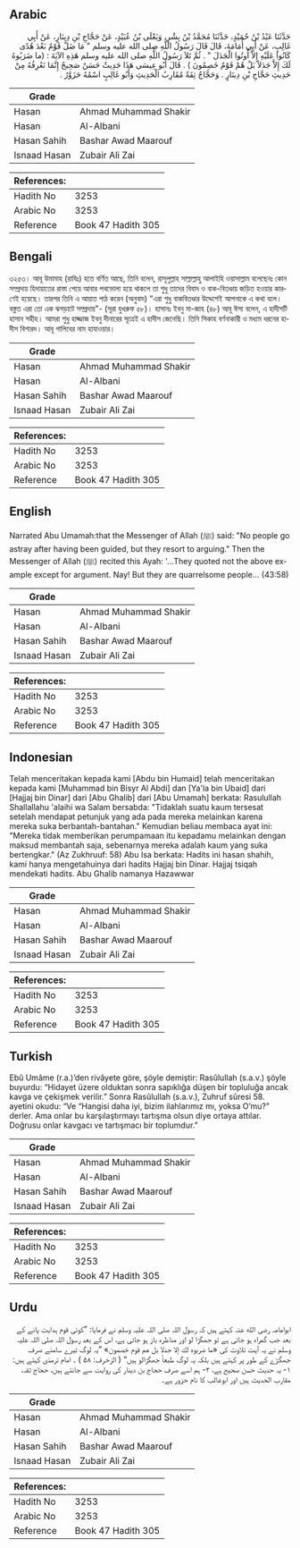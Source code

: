 ## Arabic


<div dir="rtl" lang="ar" style={{fontSize:'larger',backgroundColor:'#f8f9fa',padding:20}}>
حَدَّثَنَا عَبْدُ بْنُ حُمَيْدٍ، حَدَّثَنَا مُحَمَّدُ بْنُ بِشْرٍ، وَيَعْلَى بْنُ عُبَيْدٍ، عَنْ حَجَّاجِ بْنِ دِينَارٍ، عَنْ أَبِي غَالِبٍ، عَنْ أَبِي أُمَامَةَ، قَالَ قَالَ رَسُولُ اللَّهِ صلى الله عليه وسلم ‏"‏ مَا ضَلَّ قَوْمٌ بَعْدَ هُدًى كَانُوا عَلَيْهِ إِلاَّ أُوتُوا الْجَدَلَ ‏"‏ ‏.‏ ثُمَّ تَلاَ رَسُولُ اللَّهِ صلى الله عليه وسلم هَذِهِ الآيَةَ ‏:‏ ‏(‏ما ضَرَبُوهُ لَكَ إِلاَّ جَدَلاً بَلْ هُمْ قَوْمٌ خَصِمُونَ ‏)‏ ‏.‏ قَالَ أَبُو عِيسَى هَذَا حَدِيثٌ حَسَنٌ صَحِيحٌ إِنَّمَا نَعْرِفُهُ مِنْ حَدِيثِ حَجَّاجِ بْنِ دِينَارٍ ‏.‏ وَحَجَّاجٌ ثِقَةٌ مُقَارِبُ الْحَدِيثِ وَأَبُو غَالِبٍ اسْمُهُ حَزَوَّرُ ‏.‏
</div>
<div style={{backgroundColor:'#f8f9fa',padding:20, marginBottom: 10}}><table> <thead> <tr> <th>Grade</th> <th></th> </tr> </thead> <tbody> <tr><td>Hasan</td><td>Ahmad Muhammad Shakir</td></tr><tr><td>Hasan</td><td>Al-Albani</td></tr><tr><td>Hasan Sahih</td><td>Bashar Awad Maarouf</td></tr><tr><td>Isnaad Hasan</td><td>Zubair Ali Zai</td></tr></tbody></table><table> <thead> <tr> <th>References:</th> <th></th> </tr> </thead> <tbody><tr><td>Hadith No</td><td>3253</td></tr><tr><td>Arabic No</td><td>3253</td></tr><tr><td>Reference</td><td>Book 47 Hadith 305</td></tr></tbody></table></div>

## Bengali


<div dir="ltr" lang="bn" style={{fontSize:'larger',backgroundColor:'#f8f9fa',padding:20}}>
৩২৫৩। আবূ উমামাহ (রাযিঃ) হতে বর্ণিত আছে, তিনি বলেন, রাসূলুল্লাহ সাল্লাল্লাহু আলাইহি ওয়াসাল্লাম বলেছেনঃ কোন সম্প্রদায় হিদায়াতের রাস্তা পেয়ে আবার পথভোলা হয়ে থাকলে তা শুধু তাদের বিবাদ ও বাক-বিতণ্ডায় জড়িত হওয়ার কারণেই হয়েছে। তারপর তিনি এ আয়াত পাঠ করেন (অনুবাদ) “এরা শুধু বাকবিতণ্ডার উদ্দেশেই আপনাকে এ কথা বলে। বস্তুত এরা তো এক ঝগড়াটে সম্প্রদায়"- (সূরা যুখরুফ ৫৮)। হাসানঃ ইবনু মা-জাহ (৪৮) আবূ ঈসা বলেন, এ হাদীসটি হাসান সহীহ। আমরা শুধু হাজ্জাজ ইবনু দীনারের সূত্রেই এ হাদীস জেনেছি। তিনি সিকাহ বর্ণনাকারী ও মধ্যম ধরনের হাদীস বিশারদ। আবূ গালিবের নাম হাযাওয়ার।
</div>
<div style={{backgroundColor:'#f8f9fa',padding:20, marginBottom: 10}}><table> <thead> <tr> <th>Grade</th> <th></th> </tr> </thead> <tbody> <tr><td>Hasan</td><td>Ahmad Muhammad Shakir</td></tr><tr><td>Hasan</td><td>Al-Albani</td></tr><tr><td>Hasan Sahih</td><td>Bashar Awad Maarouf</td></tr><tr><td>Isnaad Hasan</td><td>Zubair Ali Zai</td></tr></tbody></table><table> <thead> <tr> <th>References:</th> <th></th> </tr> </thead> <tbody><tr><td>Hadith No</td><td>3253</td></tr><tr><td>Arabic No</td><td>3253</td></tr><tr><td>Reference</td><td>Book 47 Hadith 305</td></tr></tbody></table></div>

## English


<div dir="ltr" lang="en" style={{fontSize:'larger',backgroundColor:'#f8f9fa',padding:20}}>
Narrated Abu Umamah:that the Messenger of Allah (ﷺ) said: "No people go astray after having been guided, but they resort to arguing." Then the Messenger of Allah (ﷺ) recited this Ayah: '...They quoted not the above example except for argument. Nay! But they are quarrelsome people... (43:58)
</div>
<div style={{backgroundColor:'#f8f9fa',padding:20, marginBottom: 10}}><table> <thead> <tr> <th>Grade</th> <th></th> </tr> </thead> <tbody> <tr><td>Hasan</td><td>Ahmad Muhammad Shakir</td></tr><tr><td>Hasan</td><td>Al-Albani</td></tr><tr><td>Hasan Sahih</td><td>Bashar Awad Maarouf</td></tr><tr><td>Isnaad Hasan</td><td>Zubair Ali Zai</td></tr></tbody></table><table> <thead> <tr> <th>References:</th> <th></th> </tr> </thead> <tbody><tr><td>Hadith No</td><td>3253</td></tr><tr><td>Arabic No</td><td>3253</td></tr><tr><td>Reference</td><td>Book 47 Hadith 305</td></tr></tbody></table></div>

## Indonesian


<div dir="ltr" lang="id" style={{fontSize:'larger',backgroundColor:'#f8f9fa',padding:20}}>
Telah menceritakan kepada kami [Abdu bin Humaid] telah menceritakan kepada kami [Muhammad bin Bisyr Al Abdi] dan [Ya'la bin Ubaid] dari [Hajjaj bin Dinar] dari [Abu Ghalib] dari [Abu Umamah] berkata: Rasulullah Shallallahu 'alaihi wa Salam bersabda: "Tidaklah suatu kaum tersesat setelah mendapat petunjuk yang ada pada mereka melainkan karena mereka suka berbantah-bantahan." Kemudian beliau membaca ayat ini: "Mereka tidak memberikan perumpamaan itu kepadamu melainkan dengan maksud membantah saja, sebenarnya mereka adalah kaum yang suka bertengkar." (Az Zukhruuf: 58) Abu Isa berkata: Hadits ini hasan shahih, kami hanya mengetahuinya dari hadits Hajjaj bin Dinar. Hajjaj tsiqah mendekati hadits. Abu Ghalib namanya Hazawwar
</div>
<div style={{backgroundColor:'#f8f9fa',padding:20, marginBottom: 10}}><table> <thead> <tr> <th>Grade</th> <th></th> </tr> </thead> <tbody> <tr><td>Hasan</td><td>Ahmad Muhammad Shakir</td></tr><tr><td>Hasan</td><td>Al-Albani</td></tr><tr><td>Hasan Sahih</td><td>Bashar Awad Maarouf</td></tr><tr><td>Isnaad Hasan</td><td>Zubair Ali Zai</td></tr></tbody></table><table> <thead> <tr> <th>References:</th> <th></th> </tr> </thead> <tbody><tr><td>Hadith No</td><td>3253</td></tr><tr><td>Arabic No</td><td>3253</td></tr><tr><td>Reference</td><td>Book 47 Hadith 305</td></tr></tbody></table></div>

## Turkish


<div dir="ltr" lang="tr" style={{fontSize:'larger',backgroundColor:'#f8f9fa',padding:20}}>
Ebû Umâme (r.a.)’den rivâyete göre, şöyle demiştir: Rasûlullah (s.a.v.) şöyle buyurdu: “Hidayet üzere olduktan sonra sapıklığa düşen bir topluluğa ancak kavga ve çekişmek verilir.” Sonra Rasûlullah (s.a.v.), Zuhruf sûresi 58. ayetini okudu: “Ve “Hangisi daha iyi, bizim ilahlarımız mı, yoksa O’mu?” derler. Ama onlar bu karşılaştırmayı tartışma olsun diye ortaya attılar. Doğrusu onlar kavgacı ve tartışmacı bir toplumdur.”
</div>
<div style={{backgroundColor:'#f8f9fa',padding:20, marginBottom: 10}}><table> <thead> <tr> <th>Grade</th> <th></th> </tr> </thead> <tbody> <tr><td>Hasan</td><td>Ahmad Muhammad Shakir</td></tr><tr><td>Hasan</td><td>Al-Albani</td></tr><tr><td>Hasan Sahih</td><td>Bashar Awad Maarouf</td></tr><tr><td>Isnaad Hasan</td><td>Zubair Ali Zai</td></tr></tbody></table><table> <thead> <tr> <th>References:</th> <th></th> </tr> </thead> <tbody><tr><td>Hadith No</td><td>3253</td></tr><tr><td>Arabic No</td><td>3253</td></tr><tr><td>Reference</td><td>Book 47 Hadith 305</td></tr></tbody></table></div>

## Urdu


<div dir="rtl" lang="ur" style={{fontSize:'larger',backgroundColor:'#f8f9fa',padding:20}}>
ابوامامہ رضی الله عنہ کہتے ہیں کہ رسول اللہ صلی اللہ علیہ وسلم نے فرمایا: ”کوئی قوم ہدایت پانے کے بعد جب گمراہ ہو جاتی ہے تو جھگڑا لو اور مناظرہ باز ہو جاتی ہے، اس کے بعد رسول اللہ صلی اللہ علیہ وسلم نے یہ آیت تلاوت کی «ما ضربوه لك إلا جدلا بل هم قوم خصمون» ”یہ لوگ تیرے سامنے صرف جھگڑے کے طور پر کہتے ہیں بلکہ یہ لوگ طبعاً جھگڑالو ہیں“ ( الزخرف: ۵۸ ) ۔ امام ترمذی کہتے ہیں: ۱- یہ حدیث حسن صحیح ہے، ۲- ہم اسے صرف حجاج بن دینار کی روایت سے جانتے ہیں، حجاج ثقہ، مقارب الحدیث ہیں اور ابوغالب کا نام حزور ہے۔
</div>
<div style={{backgroundColor:'#f8f9fa',padding:20, marginBottom: 10}}><table> <thead> <tr> <th>Grade</th> <th></th> </tr> </thead> <tbody> <tr><td>Hasan</td><td>Ahmad Muhammad Shakir</td></tr><tr><td>Hasan</td><td>Al-Albani</td></tr><tr><td>Hasan Sahih</td><td>Bashar Awad Maarouf</td></tr><tr><td>Isnaad Hasan</td><td>Zubair Ali Zai</td></tr></tbody></table><table> <thead> <tr> <th>References:</th> <th></th> </tr> </thead> <tbody><tr><td>Hadith No</td><td>3253</td></tr><tr><td>Arabic No</td><td>3253</td></tr><tr><td>Reference</td><td>Book 47 Hadith 305</td></tr></tbody></table></div>